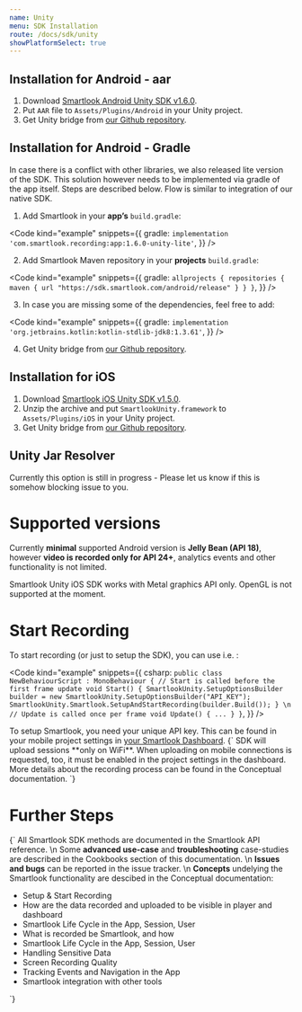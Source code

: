 ```yaml
---
name: Unity
menu: SDK Installation
route: /docs/sdk/unity
showPlatformSelect: true
---
```



<Title>Unity SDK Installation</Title>

## Installation for Android - aar

1. Download [Smartlook Android Unity SDK v1.6.0](https://sdk.smartlook.com/android/app-1.6.0-unity.aar).
2. Put `AAR` file to `Assets/Plugins/Android` in your Unity project.
3. Get Unity bridge from [our Github repository](https://github.com/smartlook/unity-bridge).

## Installation for Android - Gradle

In case there is a conflict with other libraries, we also released lite version of the SDK. This solution however needs to be implemented via gradle of the app itself. Steps are described below. Flow is similar to integration of our native SDK.

1. Add Smartlook in your **app’s** `build.gradle`:

<Code
  kind="example"
  snippets={{
    gradle: `
implementation 'com.smartlook.recording:app:1.6.0-unity-lite'
`,
  }}
/>

2. Add Smartlook Maven repository in your **projects** `build.gradle`:

<Code
  kind="example"
  snippets={{
    gradle: `
allprojects {
  repositories {
    maven {
      url "https://sdk.smartlook.com/android/release"
    }
  }
}
`,
  }}
/>

3. In case you are missing some of the dependencies, feel free to add:

<Code
  kind="example"
  snippets={{
    gradle: `
implementation 'org.jetbrains.kotlin:kotlin-stdlib-jdk8:1.3.61'
`,
  }}
/>

4. Get Unity bridge from [our Github repository](https://github.com/smartlook/unity-bridge).

## Installation for iOS

1. Download [Smartlook iOS Unity SDK v1.5.0](https://sdk.smartlook.com/ios/smartlook-unity-ios-sdk-1.5.0.165.zip).
2. Unzip the archive and put `SmartlookUnity.framework` to `Assets/Plugins/iOS` in your Unity project.
3. Get Unity bridge from [our Github repository](https://github.com/smartlook/unity-bridge).

## Unity Jar Resolver

Currently this option is still in progress - Please let us know if this is somehow blocking issue to you.

# Supported versions
Currently **minimal** supported Android version is **Jelly Bean (API 18)**, however **video is recorded only for API 24+**, analytics events and other functionality is not limited.

Smartlook Unity iOS SDK works with Metal graphics API only. OpenGL is not supported at the moment.

# Start Recording

To start recording (or just to setup the SDK), you can use i.e.  :

<Code
  kind="example"
  snippets={{
    csharp: `
public class NewBehaviourScript : MonoBehaviour
{
    // Start is called before the first frame update
    void Start()
    {
        SmartlookUnity.SetupOptionsBuilder builder = new SmartlookUnity.SetupOptionsBuilder("API_KEY");
        SmartlookUnity.Smartlook.SetupAndStartRecording(builder.Build());
    }
\n
    // Update is called once per frame
    void Update()
    {
        ...
    }
}
`,
  }}
/>

<Alert kind="important">
To setup Smartlook, you need your unique API key. This can be found in your mobile project settings in <a href="https://app.smartlook.com/settings/projects">your Smartlook Dashboard</a>.
</Alert>

<TextBlock kind="important">
{`
SDK will upload sessions **only on WiFi**. When uploading on mobile connections is requested, too, it must be enabled in the project settings in the dashboard. More details about the recording process can be found in the <Link to="/docs/sdk/conceptual/when-the-recordings-appear-in-dashboard">Conceptual documentation</Link>.
`}
</TextBlock>

# Further Steps

<TextBlock>{`
All Smartlook SDK methods are documented in the <Link to="/docs/sdk/api-reference" platform="unity">Smartlook API reference</Link>.
\n
Some **advanced use-case** and **troubleshooting** case-studies are described in the Cookbooks section of this documentation.
\n
**Issues and bugs** can be reported in the <Link to="https://github.com/smartlook/smartlook-mobile-issue-tracker">issue tracker</Link>.
\n
**Concepts** undelying the Smartlook functionality are descibed in the Conceptual documentation:
* <Link to="/docs/sdk/conceptual/setup-and-start-recording" platform="unity">Setup & Start Recording</Link>
* <Link to="/docs/sdk/conceptual/when-the-recordings-appear-in-dashboard" platform="unity">How are the data recorded and uploaded to be visible in player and dashboard</Link>
* <Link to="/docs/sdk/conceptual/life-cycle-session-user" platform="unity">Smartlook Life Cycle in the App, Session, User</Link>
* <Link to="/docs/sdk/conceptual/what-and-how-is-recorded" platform="unity">What is recorded be Smartlook, and how</Link>
* <Link to="/docs/sdk/conceptual/life-cycle-session-user" platform="unity">Smartlook Life Cycle in the App, Session, User</Link>
* <Link to="/docs/sdk/conceptual/handling-sensitive-data" platform="unity">Handling Sensitive Data</Link>
* <Link to="/docs/sdk/conceptual/screen-recording-quality" platform="unity">Screen Recording Quality</Link>
* Tracking <Link to="/docs/sdk/conceptual/event-tracking" platform="unity">Events</Link> and <Link to="/docs/sdk/conceptual/recording-navigation" platform="android">Navigation</Link> in the App
* <Link to="/docs/sdk/conceptual/integrating-with-other-tools" platform="unity">Smartlook integration with other tools</Link>
`}</TextBlock>
